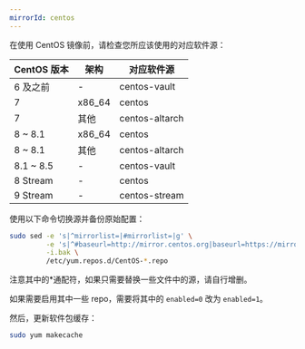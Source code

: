 ```yaml
---
mirrorId: centos
---
```


在使用 CentOS 镜像前，请检查您所应该使用的对应软件源：

| CentOS 版本 | 架构 | 对应软件源 |
|---|---|---|
| 6 及之前 | - | centos-vault |
| 7 | x86_64 | centos |
| 7 | 其他 | centos-altarch |
| 8 ~ 8.1 | x86_64 | centos |
| 8 ~ 8.1 | 其他 | centos-altarch |
| 8.1 ~ 8.5 | - | centos-vault |
| 8 Stream | - | centos |
| 9 Stream | - | centos-stream |


使用以下命令切换源并备份原始配置：

```bash
sudo sed -e 's|^mirrorlist=|#mirrorlist=|g' \
         -e 's|^#baseurl=http://mirror.centos.org|baseurl=https://mirrors.zju.edu.cn|g' \
         -i.bak \
         /etc/yum.repos.d/CentOS-*.repo
```
注意其中的*通配符，如果只需要替换一些文件中的源，请自行增删。

如果需要启用其中一些 repo，需要将其中的 `enabled=0` 改为 `enabled=1`。

然后，更新软件包缓存：

```bash
sudo yum makecache
```

